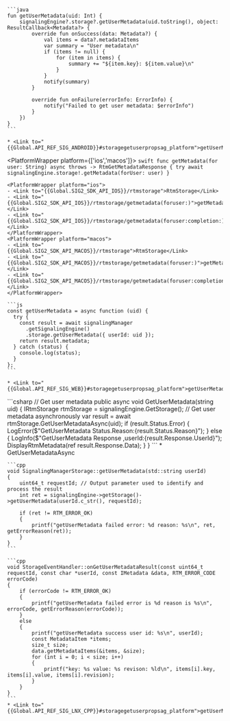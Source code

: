 <PlatformWrapper platform='android'>

    ```java
    fun getUserMetadata(uid: Int) {
        signalingEngine?.storage?.getUserMetadata(uid.toString(), object: ResultCallback<Metadata?> {
            override fun onSuccess(data: Metadata?) {
                val items = data?.metadataItems
                var summary = "User metadata\n"
                if (items != null) {
                    for (item in items) {
                        summary += "${item.key}: ${item.value}\n"
                    }
                }
                notify(summary)
            }

            override fun onFailure(errorInfo: ErrorInfo) {
                notify("Failed to get user metadata: $errorInfo")
            }
        })
    }
    ```
    
    * <Link to="{{Global.API_REF_SIG_ANDROID}}#storagegetuserpropsag_platform">getUserMetadata</Link>

</PlatformWrapper>

<PlatformWrapper platform={['ios','macos']}>
    ```swift
    func getMetadata(for user: String) async throws -> RtmGetMetadataResponse {
        try await signalingEngine.storage!.getMetadata(forUser: user)
    }
    ```

    <PlatformWrapper platform="ios">
    - <Link to="{{Global.SIG2_SDK_API_IOS}}/rtmstorage">RtmStorage</Link>
    - <Link to="{{Global.SIG2_SDK_API_IOS}}/rtmstorage/getmetadata(foruser:)">getMetadata(forUser:)</Link>
    - <Link to="{{Global.SIG2_SDK_API_IOS}}/rtmstorage/getmetadata(foruser:completion:)">getMetadata(forUser:completion:)</Link>
    </PlatformWrapper>
    <PlatformWrapper platform="macos">
    - <Link to="{{Global.SIG2_SDK_API_MACOS}}/rtmstorage">RtmStorage</Link>
    - <Link to="{{Global.SIG2_SDK_API_MACOS}}/rtmstorage/getmetadata(foruser:)">getMetadata(forUser:)</Link>
    - <Link to="{{Global.SIG2_SDK_API_MACOS}}/rtmstorage/getmetadata(foruser:completion:)">getMetadata(forUser:completion:)</Link>
    </PlatformWrapper>
</PlatformWrapper>

<PlatformWrapper platform = 'web'>

    ```js
    const getUserMetadata = async function (uid) {
      try {
        const result = await signalingManager
          .getSignalingEngine()
          .storage.getUserMetadata({ userId: uid });
        return result.metadata;
      } catch (status) {
        console.log(status);
      }
    };
    ```

    * <Link to="{{Global.API_REF_SIG_WEB}}#storagegetuserpropsag_platform">getUserMetadata</Link>
</PlatformWrapper>
<PlatformWrapper platform='unity'>
    ```csharp
    // Get user metadata
    public async void GetUserMetadata(string uid)
    {
        IRtmStorage rtmStorage = signalingEngine.GetStorage();
        // Get user metadata asynchronously
        var result = await rtmStorage.GetUserMetadataAsync(uid);
        if (result.Status.Error)
        {
            LogError($"GetUserMetadata Status.Reason:{result.Status.Reason}");
        }
        else
        {
            LogInfo($"GetUserMetadata Response ,userId:{result.Response.UserId}");
            DisplayRtmMetadata(ref result.Response.Data);
        }
    }
    ```
    * <Link to="{{Global.API_REF_SIG_UNITY}}#storagegetuserpropsag_platform">GetUserMetadataAsync</Link>

</PlatformWrapper>

<PlatformWrapper platform='linux-cpp'>

    ```cpp
    void SignalingManagerStorage::getUserMetadata(std::string userId)
    {
        uint64_t requestId; // Output parameter used to identify and process the result
        int ret = signalingEngine->getStorage()->getUserMetadata(userId.c_str(), requestId);
        
        if (ret != RTM_ERROR_OK)
        {
            printf("getUserMetadata failed error: %d reason: %s\n", ret, getErrorReason(ret));
        }
    }
    ```

    ```cpp
    void StorageEventHandler::onGetUserMetadataResult(const uint64_t requestId, const char *userId, const IMetadata &data, RTM_ERROR_CODE errorCode) 
    {
        if (errorCode != RTM_ERROR_OK)
        {
            printf("getUserMetadata failed error is %d reason is %s\n", errorCode, getErrorReason(errorCode));
        }
        else
        {
            printf("getUserMetadata success user id: %s\n", userId);
            const MetadataItem *items;
            size_t size;
            data.getMetadataItems(&items, &size);
            for (int i = 0; i < size; i++)
            {
                printf("key: %s value: %s revison: %ld\n", items[i].key, items[i].value, items[i].revision);
            }
        }
    }
    ```
    * <Link to="{{Global.API_REF_SIG_LNX_CPP}}#storagegetuserpropsag_platform">getUserMetadata</Link>
</PlatformWrapper>